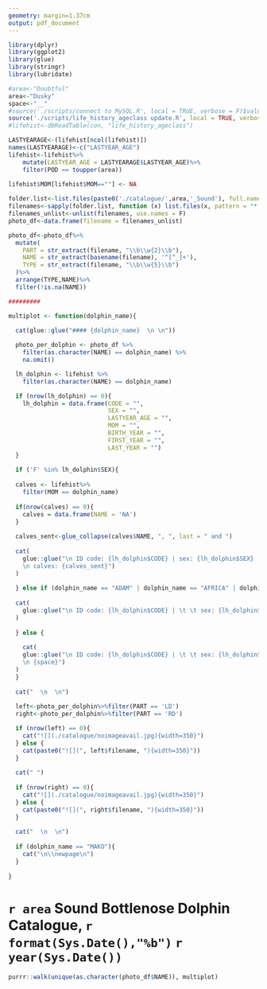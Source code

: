 ```yaml
---
geometry: margin=1.37cm
output: pdf_document
---
```


  
```r
library(dplyr)
library(ggplot2)
library(glue)
library(stringr)
library(lubridate)

#area<-"Doubtful"
area<-"Dusky"
space<-"__"
#source('./scripts/connect to MySQL.R', local = TRUE, verbose = F)$value
source('./scripts/life_history_ageclass update.R', local = TRUE, verbose = F)$value
#lifehist<-dbReadTable(con, "life_history_ageclass")

LASTYEARAGE<-(lifehist[ncol(lifehist)])
names(LASTYEARAGE)<-c("LASTYEAR_AGE")
lifehist<-lifehist%>%
    mutate(LASTYEAR_AGE = LASTYEARAGE$LASTYEAR_AGE)%>%
    filter(POD == toupper(area))
    
lifehist$MOM[lifehist$MOM==""] <- NA

folder.list<-list.files(paste0('./catalogue/',area,'_Sound'), full.names = T)
filenames<-sapply(folder.list, function (x) list.files(x, pattern = "*.JPG$|*.jpg$", full.names = T, recursive = T))
filenames_unlist<-unlist(filenames, use.names = F)
photo_df<-data.frame(filename = filenames_unlist)

photo_df<-photo_df%>%
  mutate(
    PART = str_extract(filename, "\\b\\w{2}\\b"),
    NAME = str_extract(basename(filename), '^[^_]+'),
    TYPE = str_extract(filename, "\\b\\w{5}\\b")
  )%>%
  arrange(TYPE,NAME)%>%
  filter(!is.na(NAME))

#########

multiplot <- function(dolphin_name){

  cat(glue::glue("#### {dolphin_name}  \n \n"))
  
  photo_per_dolphin <- photo_df %>% 
    filter(as.character(NAME) == dolphin_name) %>% 
    na.omit()

  lh_dolphin <- lifehist %>% 
    filter(as.character(NAME) == dolphin_name)

  if (nrow(lh_dolphin) == 0){
    lh_dolphin = data.frame(CODE = "",
                            SEX = "",
                            LASTYEAR_AGE = "",
                            MOM = "",
                            BIRTH_YEAR = "",
                            FIRST_YEAR = "",
                            LAST_YEAR = "")
  }
  
  if ('F' %in% lh_dolphin$SEX){
    
  calves <- lifehist%>%
    filter(MOM == dolphin_name)
  
  if(nrow(calves) == 0){
    calves = data.frame(NAME = 'NA')
  }
  
  calves_sent<-glue_collapse(calves$NAME, ", ", last = " and ")
  
  cat(
    glue::glue("\n ID code: {lh_dolphin$CODE} | sex: {lh_dolphin$SEX} | age: {lh_dolphin$LASTYEAR_AGE} |  mom: {lh_dolphin$MOM}  | birth yr: {lh_dolphin$BIRTH_YEAR} |  first yr: {lh_dolphin$FIRST_YEAR} | last yr: {lh_dolphin$LAST_YEAR}
    \n calves: {calves_sent}")
  )
  
  } else if (dolphin_name == "ADAM" | dolphin_name == "AFRICA" | dolphin_name == "ASTRO" | dolphin_name == "BOBA" | dolphin_name == "GRANITE") {
    
  cat(
    glue::glue("\n ID code: {lh_dolphin$CODE} | \t \t sex: {lh_dolphin$SEX} | age: {lh_dolphin$LASTYEAR_AGE} |  mom: {lh_dolphin$MOM} | birth yr: {lh_dolphin$BIRTH_YEAR} | first yr: {lh_dolphin$FIRST_YEAR} | last yr: {lh_dolphin$LAST_YEAR}")
  )
    
  } else {
  
    cat(
    glue::glue("\n ID code: {lh_dolphin$CODE} | \t \t sex: {lh_dolphin$SEX} | age: {lh_dolphin$LASTYEAR_AGE} |  mom: {lh_dolphin$MOM} | birth yr: {lh_dolphin$BIRTH_YEAR} | first yr: {lh_dolphin$FIRST_YEAR} | last yr: {lh_dolphin$LAST_YEAR}
    \n {space}")
  )
  }
  
  cat("  \n  \n")
  
  left<-photo_per_dolphin%>%filter(PART == 'LD')
  right<-photo_per_dolphin%>%filter(PART == 'RD')

  if (nrow(left) == 0){
    cat("![](./catalogue/noimageavail.jpg){width=350}")
  } else {
    cat(paste0("![](", left$filename, "){width=350}"))
  }
  
  cat(" ")
  
  if (nrow(right) == 0){
    cat("![](./catalogue/noimageavail.jpg){width=350}")
  } else {
    cat(paste0("![](", right$filename, "){width=350}"))
  }
  
  cat("  \n  \n")
  
  if (dolphin_name == "MAKO"){
    cat("\n\\newpage\n")
  }  
  
}

```
# `r area` Sound Bottlenose Dolphin Catalogue, `r format(Sys.Date(),"%b")` `r year(Sys.Date())`

```r
purrr::walk(unique(as.character(photo_df$NAME)), multiplot)
```